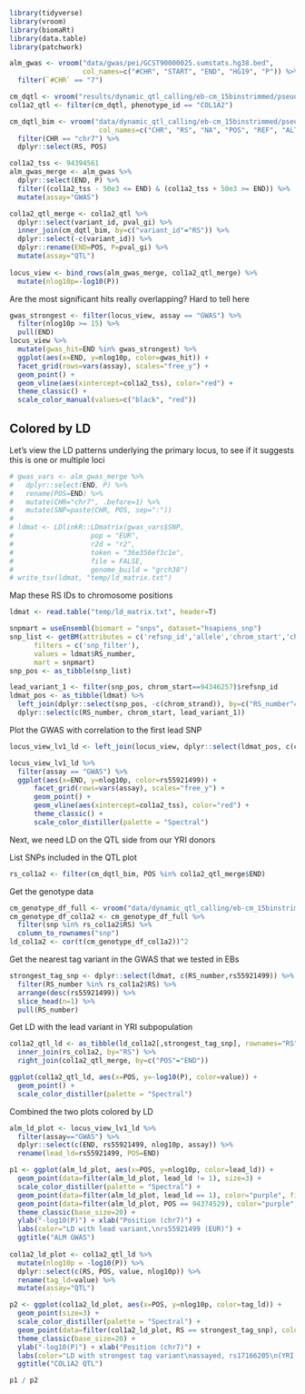```r
library(tidyverse)
library(vroom)
library(biomaRt)
library(data.table)
library(patchwork)
```


```r
alm_gwas <- vroom("data/gwas/pei/GCST90000025.sumstats.hg38.bed",
                  col_names=c("#CHR", "START", "END", "HG19", "P")) %>%
  filter(`#CHR` == "7")

cm_dqtl <- vroom("results/dynamic_qtl_calling/eb-cm_15binstrimmed/pseudobulk_tmm/nipals/10clpcs/tensorqtl_interactions.all.tsv")
col1a2_qtl <- filter(cm_dqtl, phenotype_id == "COL1A2")

cm_dqtl_bim <- vroom("data/dynamic_qtl_calling/eb-cm_15binstrimmed/pseudobulk_tmm/nipals/genotypes_filtered_plink.bim",
                      col_names=c("CHR", "RS", "NA", "POS", "REF", "ALT")) %>%
  filter(CHR == "chr7") %>%
  dplyr::select(RS, POS)
```


```r
col1a2_tss <- 94394561
alm_gwas_merge <- alm_gwas %>%
  dplyr::select(END, P) %>%
  filter((col1a2_tss - 50e3 <= END) & (col1a2_tss + 50e3 >= END)) %>%
  mutate(assay="GWAS")

col1a2_qtl_merge <- col1a2_qtl %>%
  dplyr::select(variant_id, pval_gi) %>%
  inner_join(cm_dqtl_bim, by=c("variant_id"="RS")) %>%
  dplyr::select(-c(variant_id)) %>%
  dplyr::rename(END=POS, P=pval_gi) %>%
  mutate(assay="QTL") 
  
locus_view <- bind_rows(alm_gwas_merge, col1a2_qtl_merge) %>%
  mutate(nlog10p=-log10(P))
```

Are the most significant hits really overlapping? Hard to tell here
```r
gwas_strongest <- filter(locus_view, assay == "GWAS") %>%
  filter(nlog10p >= 15) %>%
  pull(END)
locus_view %>%
  mutate(gwas_hit=END %in% gwas_strongest) %>%
  ggplot(aes(x=END, y=nlog10p, color=gwas_hit)) +
  facet_grid(rows=vars(assay), scales="free_y") +
  geom_point() +
  geom_vline(aes(xintercept=col1a2_tss), color="red") +
  theme_classic() +
  scale_color_manual(values=c("black", "red"))
```

## Colored by LD
Let's view the LD patterns underlying the primary locus, to see if it suggests this is one or multiple loci
```r
# gwas_vars <- alm_gwas_merge %>%
#   dplyr::select(END, P) %>% 
#   rename(POS=END) %>%
#   mutate(CHR="chr7", .before=1) %>%
#   mutate(SNP=paste(CHR, POS, sep=":"))
# 
# ldmat <- LDlinkR::LDmatrix(gwas_vars$SNP, 
#                   pop = "EUR", 
#                   r2d = "r2",
#                   token = "36e356ef3c1e", 
#                   file = FALSE,
#                   genome_build = "grch38")
# write_tsv(ldmat, "temp/ld_matrix.txt")
```

Map these RS IDs to chromosome positions
```r
ldmat <- read.table("temp/ld_matrix.txt", header=T)

snpmart = useEnsembl(biomart = "snps", dataset="hsapiens_snp")
snp_list <- getBM(attributes = c('refsnp_id','allele','chrom_start','chrom_strand'), 
      filters = c('snp_filter'), 
      values = ldmat$RS_number, 
      mart = snpmart)
snp_pos <- as_tibble(snp_list) 

lead_variant_1 <- filter(snp_pos, chrom_start==94346257)$refsnp_id
ldmat_pos <- as_tibble(ldmat) %>%
  left_join(dplyr::select(snp_pos, -c(chrom_strand)), by=c("RS_number"="refsnp_id")) %>%
  dplyr::select(c(RS_number, chrom_start, lead_variant_1))
```

Plot the GWAS with correlation to the first lead SNP
```r
locus_view_lv1_ld <- left_join(locus_view, dplyr::select(ldmat_pos, c(chrom_start, lead_variant_1)), by=c("END"="chrom_start"))

locus_view_lv1_ld %>%
  filter(assay == "GWAS") %>%
  ggplot(aes(x=END, y=nlog10p, color=rs55921499)) +
      facet_grid(rows=vars(assay), scales="free_y") +
      geom_point() +
      geom_vline(aes(xintercept=col1a2_tss), color="red") +
      theme_classic() +
      scale_color_distiller(palette = "Spectral")
```
Next, we need LD on the QTL side from our YRI donors

List SNPs included in the QTL plot
```r
rs_col1a2 <- filter(cm_dqtl_bim, POS %in% col1a2_qtl_merge$END)
```

Get the genotype data
```r
cm_genotype_df_full <- vroom("data/dynamic_qtl_calling/eb-cm_15binstrimmed/pseudobulk_tmm/nipals/10clpcs/genotype_df.tsv") 
cm_genotype_df_col1a2 <- cm_genotype_df_full %>% 
  filter(snp %in% rs_col1a2$RS) %>%
  column_to_rownames("snp")
ld_col1a2 <- cor(t(cm_genotype_df_col1a2))^2
```

Get the nearest tag variant in the GWAS that we tested in EBs
```r
strongest_tag_snp <- dplyr::select(ldmat, c(RS_number,rs55921499)) %>%
  filter(RS_number %in% rs_col1a2$RS) %>%
  arrange(desc(rs55921499)) %>%
  slice_head(n=1) %>%
  pull(RS_number)
```

Get LD with the lead variant in YRI subpopulation
```r
col1a2_qtl_ld <- as_tibble(ld_col1a2[,strongest_tag_snp], rownames="RS") %>%
  inner_join(rs_col1a2, by="RS") %>%
  right_join(col1a2_qtl_merge, by=c("POS"="END"))

ggplot(col1a2_qtl_ld, aes(x=POS, y=-log10(P), color=value)) +
  geom_point() +
  scale_color_distiller(palette = "Spectral")
```

Combined the two plots colored by LD
```r
alm_ld_plot <- locus_view_lv1_ld %>%
  filter(assay=="GWAS") %>%
  dplyr::select(c(END, rs55921499, nlog10p, assay)) %>%
  rename(lead_ld=rs55921499, POS=END)

p1 <- ggplot(alm_ld_plot, aes(x=POS, y=nlog10p, color=lead_ld)) +
  geom_point(data=filter(alm_ld_plot, lead_ld != 1), size=3) +
  scale_color_distiller(palette = "Spectral") +
  geom_point(data=filter(alm_ld_plot, lead_ld == 1), color="purple", fill="black", shape=23, size=3.5, stroke=2) +
  geom_point(data=filter(alm_ld_plot, POS == 94374529), color="purple", fill="black", shape=22, size=3.5, stroke=2) +
  theme_classic(base_size=20) +
  ylab("-log10(P)") + xlab("Position (chr7)") +
  labs(color="LD with lead variant,\nrs55921499 (EUR)") +
  ggtitle("ALM GWAS")
  
col1a2_ld_plot <- col1a2_qtl_ld %>%
  mutate(nlog10p = -log10(P)) %>%
  dplyr::select(c(RS, POS, value, nlog10p)) %>%
  rename(tag_ld=value) %>%
  mutate(assay="QTL")

p2 <- ggplot(col1a2_ld_plot, aes(x=POS, y=nlog10p, color=tag_ld)) +
  geom_point(size=3) +
  scale_color_distiller(palette = "Spectral") +
  geom_point(data=filter(col1a2_ld_plot, RS == strongest_tag_snp), color="purple", fill="black", shape=22, size=3.5, stroke=2) +
  theme_classic(base_size=20) +
  ylab("-log10(P)") + xlab("Position (chr7)") +
  labs(color="LD with strongest tag variant\nassayed, rs17166205\n(YRI subset)") +
  ggtitle("COL1A2 QTL")

p1 / p2
```

